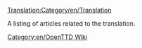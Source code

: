 [[Translation:Category/en/Translation]]

A listing of articles related to the translation.

[[Category:en/OpenTTD Wiki]]
